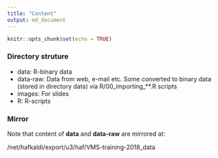 ```yaml
---
title: "Content"
output: md_document
---
```


```r
knitr::opts_chunk$set(echo = TRUE)
```

### Directory struture

* data: R-binary data
* data-raw: Data from web, e-mail etc. Some converted to binary data (stored in directory data) via R/00_importing_**.R scripts
* images: For slides
* R: R-scripts

### Mirror

Note that content of **data** and **data-raw** are mirrored at:

/net/hafkaldi/export/u3/haf/VMS-training-2018_data
